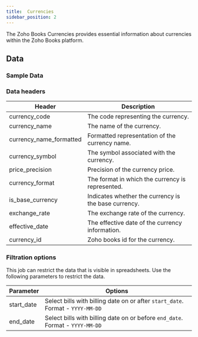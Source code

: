 ```yaml
---
title:  Currencies
sidebar_position: 2
---
```



The Zoho Books Currencies provides essential information about currencies within the Zoho Books platform.

<AddJob
  template="gsheet_zoho_books_db_get_currencies"
/>


## Data

### Sample Data

<Gsheet
  src="https://docs.google.com/spreadsheets/d/1-gX-uq5YrTW-6gQJYM-mNXitEOfJLTiQCvPtV8CR1Yc/edit#gid=822432482"
/>


### Data headers

| Header                  | Description                                              |
|-------------------------|----------------------------------------------------------|
| currency_code           | The code representing the currency.                       |
| currency_name           | The name of the currency.                                 |
| currency_name_formatted | Formatted representation of the currency name.            |
| currency_symbol         | The symbol associated with the currency.                  |
| price_precision         | Precision of the currency price.                          |
| currency_format         | The format in which the currency is represented.         |
| is_base_currency        | Indicates whether the currency is the base currency.     |
| exchange_rate           | The exchange rate of the currency.                        |
| effective_date          | The effective date of the currency information.          |
| currency_id             | Zoho books id for the currency.                      |



### Filtration options

This job can restrict the data that is visible in spreadsheets. Use the following parameters to restrict the data.

| Parameter | Options |
|----|----|
| start_date | Select bills with billing date on or after `start_date`. Format - `YYYY-MM-DD` |
| end_date | Select bills with billing date on or before `end_date`. Format - `YYYY-MM-DD` |




<!---
## Others

### Similar jobs

Similar sort of data can be achieved by using get accounting transaction job and filtering it by invoice type. 

### Reports that use this job

Here are some of the report templates that use this job: 
-->